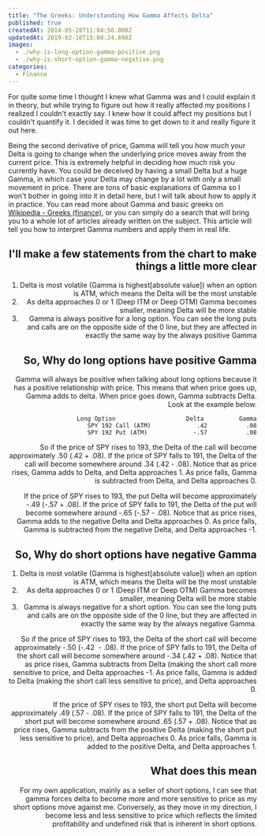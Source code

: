 ```yaml
---
title: "The Greeks: Understanding How Gamma Affects Delta"
published: true
createdAt: 2014-05-28T11:04:56.000Z
updatedAt: 2019-02-10T15:08:24.690Z
images:
  - ./why-is-long-option-gamma-positive.png
  - ./why-is-short-option-gamma-negative.png
categories:
  - Finance
---
```


For quite some time I thought I knew what Gamma was and I could explain it in theory, but while trying to figure out
how it really affected my positions I realized I couldn't exactly say. I knew how it could affect my positions but I
couldn't quantify it. I decided it was time to get down to it and really figure it out here.

Being the second derivative of price, Gamma will tell you how much your Delta is going to change when the underlying
price moves away from the current price. This is extremely helpful in deciding how much risk you currently have. You
could be deceived by having a small Delta but a huge Gamma, in which case your Delta may change by a lot with only a
small movement in price. There are tons of basic explanations of Gamma so I won't bother in going into it in detail
here, but I will talk about how to apply it in practice. You can read more about Gamma and basic greeks on
[Wikipedia - Greeks (finance)](http://en.wikipedia.org/wiki/Greeks_%28finance%29), or you can simply do a search that
will bring you to a whole lot of articles already written on the subject. This article will tell you how to interpret
Gamma numbers and apply them in real life.

<Image1 align="right" width="50%" />

## I'll make a few statements from the chart to make things a little more clear

1. Delta is most volatile (Gamma is highest[absolute value]) when an option is ATM, which means the Delta will be the
most unstable
2. As delta approaches 0 or 1 (Deep ITM or Deep OTM) Gamma becomes smaller, meaning Delta will be more stable
3. Gamma is always positive for a long option. You can see the long puts and calls are on the opposite side of the 0
line, but they are affected in exactly the same way by the always positive Gamma

## So, Why do long options have positive Gamma

Gamma will always be positive when talking about long options because it has a positive relationship with price. This
means that when price goes up, Gamma adds to delta. When price goes down, Gamma subtracts Delta. Look at the example
below.

```text
Long Option                    Delta          Gamma
SPY 192 Call (ATM)	           .42	         .08
SPY 192 Put (ATM)	          -.57	         .08
```

So if the price of SPY rises to 193, the Delta of the call will become approximately .50 (.42 + .08). If the price of
SPY falls to 191, the Delta of the call will become somewhere around .34 (.42 - .08). Notice that as price rises,
Gamma adds to Delta, and Delta approaches 1. As price falls, Gamma is subtracted from Delta, and Delta approaches 0.

If the price of SPY rises to 193, the put Delta will become approximately -.49 (-.57 + .08). If the price of SPY
falls to 191, the Delta of the put will become somewhere around -.65 (-.57 - .08). Notice that as price rises, Gamma
adds to the negative Delta and Delta approaches 0. As price falls, Gamma is subtracted from the negative Delta, and
Delta approaches -1.

## So, Why do short options have negative Gamma

<Image1 align="right" width="50%" />

1. Delta is most volatile (Gamma is highest[absolute value]) when an option is ATM, which means the Delta will be the
most unstable
2. As delta approaches 0 or 1 (Deep ITM or Deep OTM) Gamma becomes smaller, meaning Delta will be more stable
3. Gamma is always negative for a short option. You can see the long puts and calls are on the opposite side of the 0
line, but they are affected in exactly the same way by the always negative Gamma.

So if the price of SPY rises to 193, the Delta of the short call will become approximately -.50 (-.42  - .08). If the
price of SPY falls to 191, the Delta of the short call will become somewhere around -.34 (.42 + .08). Notice that as
price rises, Gamma subtracts from Delta (making the short call more sensitive to price, and Delta approaches -1. As
price falls, Gamma is added to Delta (making the short call less sensitive to price), and Delta approaches 0.

If the price of SPY rises to 193, the short put Delta will become approximately .49 (.57 - .08). If the price of SPY
falls to 191, the Delta of the short put will become somewhere around .65 (.57 + .08). Notice that as price rises,
Gamma subtracts from the positive Delta (making the short put less sensitive to price), and Delta approaches 0. As
price falls, Gamma is added to the positive Delta, and Delta approaches 1.

## What does this mean

For my own application, mainly as a seller of short options, I can see that gamma forces delta to become more and
more sensitive to price as my short options move against me. Conversely, as they move in my direction, I become less
and less sensitive to price which reflects the limited profitability and undefined risk that is inherent in short
options.
